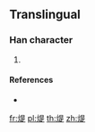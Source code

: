 ==Translingual==

===Han character===
{{Han char|rn=86|rad=火|as=09|sn=13|four=|canj=FAMO}}

# {{defn|Han|sort=火09}}

====References====
* {{Han ref|kx=0678.161|hdz=32216.151|uh=7176|ud=29046}}

[[fr:煶]]
[[pl:煶]]
[[th:煶]]
[[zh:煶]]